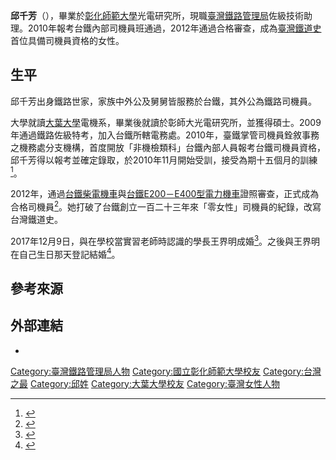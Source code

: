 '''邱千芳'''（{{bd|1984年||||}}），畢業於[[彰化師範大學|彰化師範大學]]光電研究所，現職[[臺灣鐵路管理局|臺灣鐵路管理局]]佐級技術助理。2010年報考台鐵內部司機員班通過，2012年通過合格審查，成為[[臺灣鐵道史|臺灣鐵道史]]首位具備司機員資格的女性。

==生平==
邱千芳出身鐵路世家，家族中外公及舅舅皆服務於台鐵，其外公為鐵路司機員。

大學就讀[[大葉大學|大葉大學]]電機系，畢業後就讀於彰師大光電研究所，並獲得碩士。2009年通過鐵路佐級特考，加入台鐵所轄電務處。2010年，臺鐵掌管司機員銓敘事務之機務處分支機構，首度開放「非機檢類科」台鐵內部人員報考台鐵司機員資格，邱千芳得以報考並確定錄取，於2010年11月開始受訓，接受為期十五個月的訓練<ref>{{Cite web |url=http://udn.com/NEWS/NATIONAL/NAT2/5918981.shtml |language=zh-tw |author=蔡惠萍 |title=開火車圓夢 台鐵123年首見女司機員 |publisher=聯合報 |6= |date=2010-10-19 |accessdate=2010-10-19 |archive-date=2010-10-21 |archive-url=https://web.archive.org/web/20101021012349/http://udn.com/NEWS/NATIONAL/NAT2/5918981.shtml |dead-url=no }}</ref>。

2012年，通過[[台鐵柴電機車|台鐵柴電機車]]與[[台鐵E200－E400型電力機車|台鐵E200－E400型電力機車]]證照審查，正式成為合格司機員<ref>{{Cite web |url=http://www.ettoday.net/news/20121011/113140.htm?from=fb_et_news |language=zh-tw |3= |title=台鐵7年級美眉邱千芳　會開火車不會開汽車 |publisher=ETtoday |6= |date=2012-10-11 |accessdate=2012-10-11 |archive-date=2016-03-07 |archive-url=https://web.archive.org/web/20160307234115/http://www.ettoday.net/news/20121011/113140.htm?from=fb_et_news |dead-url=no }}</ref>。她打破了台鐵創立一百二十三年來「零女性」司機員的紀錄，改寫台灣鐵道史。

2017年12月9日，與在學校當實習老師時認識的學長王界明成婚<ref>{{cite news|title=在鐵道遇上愛 台鐵首位女司機要結婚了 |url=https://udn.com/news/story/11315/286637 |language=zh-tw |author=侯俐安 |publisher=聯合報 |date=2017-12-10 |accessdate=2017-12-10}}</ref>。之後與王界明在自己生日那天登記結婚<ref>{{cite AV media |date=2018-10-05 |title=【誰來晚餐X-26】我的老婆開火車 |medium=電視節目 |url=https://www.youtube.com/watch?v=cI9uc2OLjYY&t=2337s |access-date=2021-05-13 |time=38:57~39:04 |quote=拍攝後幾天，兩個人終於在千芳生日那天去登記，正式成為夫妻。}}</ref>。

==參考來源==
{{reflist}}

{{TW-rail-stub}}
{{台灣人物小作品}}

==外部連結==
*{{youtube|cI9uc2OLjYY|【誰來晚餐X-26】我的老婆開火車}}

{{DEFAULTSORT:Chiu，Chien-Fang}}
[[Category:臺灣鐵路管理局人物|Category:臺灣鐵路管理局人物]]
[[Category:國立彰化師範大學校友|Category:國立彰化師範大學校友]]
[[Category:台灣之最|Category:台灣之最]]
[[Category:邱姓|Category:邱姓]]
[[Category:大葉大學校友|Category:大葉大學校友]]
[[Category:臺灣女性人物|Category:臺灣女性人物]]